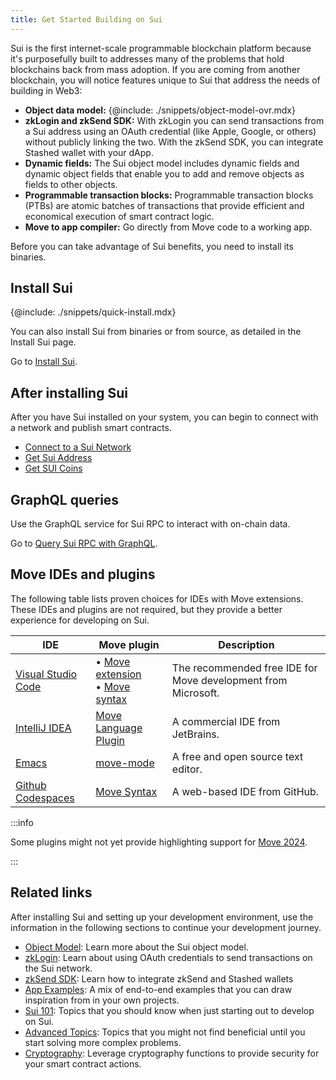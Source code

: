 ```yaml
---
title: Get Started Building on Sui
---
```


Sui is the first internet-scale programmable blockchain platform because it's purposefully built to addresses many of the problems that hold blockchains back from mass adoption. If you are coming from another blockchain, you will notice features unique to Sui that address the needs of building in Web3:

- **Object data model:** {@include: ./snippets/object-model-ovr.mdx}
- **zkLogin and zkSend SDK:** With zkLogin you can send transactions from a Sui address using an OAuth credential (like Apple, Google, or others) without publicly linking the two. With the zkSend SDK, you can integrate Stashed wallet with your dApp.  
- **Dynamic fields:** The Sui object model includes dynamic fields and dynamic object fields that enable you to add and remove objects as fields to other objects.
- **Programmable transaction blocks:** Programmable transaction blocks (PTBs) are atomic batches of transactions that provide efficient and economical execution of smart contract logic.
- **Move to app compiler:** Go directly from Move code to a working app.

Before you can take advantage of Sui benefits, you need to install its binaries. 

## Install Sui 

{@include: ./snippets/quick-install.mdx}

You can also install Sui from binaries or from source, as detailed in the Install Sui page.

Go to [Install Sui](./get-started/sui-install.mdx).

## After installing Sui

After you have Sui installed on your system, you can begin to connect with a network and publish smart contracts. 

- [Connect to a Sui Network](./get-started/connect.mdx)
- [Get Sui Address](./get-started/get-address.mdx)
- [Get SUI Coins](./get-started/get-coins.mdx)

## GraphQL queries

Use the GraphQL service for Sui RPC to interact with on-chain data. 

Go to [Query Sui RPC with GraphQL](./get-started/graphql-rpc.mdx).

## Move IDEs and plugins

The following table lists proven choices for IDEs with Move extensions. These IDEs and plugins are not required, but they provide a better experience for developing on Sui.

| IDE | Move plugin | Description |
| --- | ------ | ----------- |
| [Visual Studio Code](https://code.visualstudio.com/) | &bull; [Move extension](https://marketplace.visualstudio.com/items?itemName=mysten.move)<br/>&bull; [Move syntax](https://marketplace.visualstudio.com/items?itemName=damirka.move-syntax) | The recommended free IDE for Move development from Microsoft. |
| [IntelliJ IDEA](https://www.jetbrains.com/idea/) | [Move Language Plugin](https://plugins.jetbrains.com/plugin/14721-move-language) | A commercial IDE from JetBrains. |
| [Emacs](https://www.gnu.org/software/emacs/) | [move-mode](https://github.com/amnn/move-mode) | A free and open source text editor. |
| [Github Codespaces](https://github.com/features/codespaces) | [Move Syntax](https://marketplace.visualstudio.com/items?itemName=damirka.move-syntax) | A web-based IDE from GitHub. |

:::info 

Some plugins might not yet provide highlighting support for [Move 2024](./advanced/move-2024-migration.mdx).

:::

## Related links

After installing Sui and setting up your development environment, use the information in the following sections to continue your development journey.

- [Object Model](./concepts/object-model.mdx): Learn more about the Sui object model.
- [zkLogin](./concepts/cryptography/zklogin.mdx): Learn about using OAuth credentials to send transactions on the Sui network.
- [zkSend SDK](https://sdk.mystenlabs.com/zksend): Learn how to integrate zkSend and Stashed wallets
- [App Examples](./guides/developer/app-examples.mdx): A mix of end-to-end examples that you can draw inspiration from in your own projects.
- [Sui 101](./guides/developer/sui-101.mdx): Topics that you should know when just starting out to develop on Sui.
- [Advanced Topics](./guides/developer/advanced.mdx): Topics that you might not find beneficial until you start solving more complex problems.
- [Cryptography](./guides/developer/cryptography.mdx): Leverage cryptography functions to provide security for your smart contract actions. 
